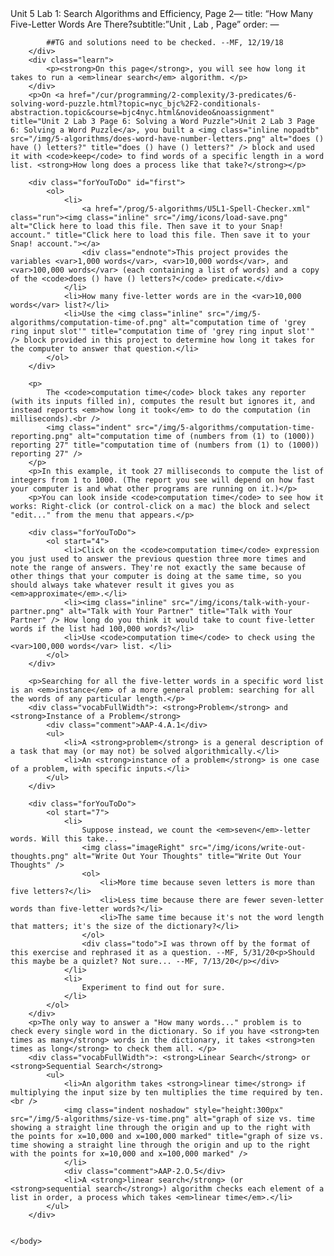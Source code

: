 Unit 5 Lab 1: Search Algorithms and Efficiency, Page 2---
title: "How Many Five-Letter Words Are There?subtitle: "Unit , Lab , Page"
order:
---
        <div class="todo">
            ##TG and solutions need to be checked. --MF, 12/19/18
        </div>
        <div class="learn">
            <p><strong>On this page</strong>, you will see how long it takes to run a <em>linear search</em> algorithm. </p>
        </div>
        <p>On <a href="/cur/programming/2-complexity/3-predicates/6-solving-word-puzzle.html?topic=nyc_bjc%2F2-conditionals-abstraction.topic&course=bjc4nyc.html&novideo&noassignment" title="Unit 2 Lab 3 Page 6: Solving a Word Puzzle">Unit 2 Lab 3 Page 6: Solving a Word Puzzle</a>, you built a <img class="inline nopadtb" src="/img/5-algorithms/does-word-have-number-letters.png" alt="does () have () letters?" title="does () have () letters?" /> block and used it with <code>keep</code> to find words of a specific length in a word list. <strong>How long does a process like that take?</strong></p>
        
        <div class="forYouToDo" id="first">
			<ol>
                <li>
                    <a href="/prog/5-algorithms/U5L1-Spell-Checker.xml" class="run"><img class="inline" src="/img/icons/load-save.png" alt="Click here to load this file. Then save it to your Snap! account." title="Click here to load this file. Then save it to your Snap! account."></a> 
                    <div class="endnote">This project provides the variables <var>1,000 words</var>, <var>10,000 words</var>, and <var>100,000 words</var> (each containing a list of words) and a copy of the <code>does () have () letters?</code> predicate.</div>
                </li>
				<li>How many five-letter words are in the <var>10,000 words</var> list?</li>
                <li>Use the <img class="inline" src="/img/5-algorithms/computation-time-of.png" alt="computation time of 'grey ring input slot'" title="computation time of 'grey ring input slot'" /> block provided in this project to determine how long it takes for the computer to answer that question.</li>
            </ol>
        </div>
        
        <p>
            The <code>computation time</code> block takes any reporter (with its inputs filled in), computes the result but ignores it, and instead reports <em>how long it took</em> to do the computation (in milliseconds).<br />
            <img class="indent" src="/img/5-algorithms/computation-time-reporting.png" alt="computation time of (numbers from (1) to (1000)) reporting 27" title="computation time of (numbers from (1) to (1000)) reporting 27" />
        </p>
        <p>In this example, it took 27 milliseconds to compute the list of integers from 1 to 1000. (The report you see will depend on how fast your computer is and what other programs are running on it.)</p>
        <p>You can look inside <code>computation time</code> to see how it works: Right-click (or control-click on a mac) the block and select "edit..." from the menu that appears.</p>
        
        <div class="forYouToDo">
			<ol start="4">
                <li>Click on the <code>computation time</code> expression you just used to answer the previous question three more times and note the range of answers. They're not exactly the same because of other things that your computer is doing at the same time, so you should always take whatever result it gives you as <em>approximate</em>.</li>
                <li><img class="inline" src="/img/icons/talk-with-your-partner.png" alt="Talk with Your Partner" title="Talk with Your Partner" /> How long do you think it would take to count five-letter words if the list had 100,000 words?</li>
                <li>Use <code>computation time</code> to check using the <var>100,000 words</var> list. </li>
            </ol>
        </div>
        
		<p>Searching for all the five-letter words in a specific word list is an <em>instance</em> of a more general problem: searching for all the words of any particular length.</p>
        <div class="vocabFullWidth">: <strong>Problem</strong> and <strong>Instance of a Problem</strong>
            <div class="comment">AAP-4.A.1</div>
            <ul>
                <li>A <strong>problem</strong> is a general description of a task that may (or may not) be solved algorithmically.</li>
                <li>An <strong>instance of a problem</strong> is one case of a problem, with specific inputs.</li>
            </ul>
        </div>
        
        <div class="forYouToDo">
			<ol start="7">
                <li>
                    Suppose instead, we count the <em>seven</em>-letter words. Will this take...
                    <img class="imageRight" src="/img/icons/write-out-thoughts.png" alt="Write Out Your Thoughts" title="Write Out Your Thoughts" />
                    <ol>
                        <li>More time because seven letters is more than five letters?</li>
                        <li>Less time because there are fewer seven-letter words than five-letter words?</li>
                        <li>The same time because it's not the word length that matters; it's the size of the dictionary?</li>
                    </ol>
                    <div class="todo">I was thrown off by the format of this exercise and rephrased it as a question. --MF, 5/31/20<p>Should this maybe be a quizlet? Not sure... --MF, 7/13/20</p></div>
                </li>
                <li>
                    Experiment to find out for sure.
                </li>
			</ol>
		</div>
        <p>The only way to answer a "How many words..." problem is to check every single word in the dictionary. So if you have <strong>ten times as many</strong> words in the dictionary, it takes <strong>ten times as long</strong> to check them all. </p>
        <div class="vocabFullWidth">: <strong>Linear Search</strong> or <strong>Sequential Search</strong>
            <ul>
                <li>An algorithm takes <strong>linear time</strong> if multiplying the input size by ten multiplies the time required by ten.<br /> 
                <img class="indent noshadow" style="height:300px" src="/img/5-algorithms/size-vs-time.png" alt="graph of size vs. time showing a straight line through the origin and up to the right with the points for x=10,000 and x=100,000 marked" title="graph of size vs. time showing a straight line through the origin and up to the right with the points for x=10,000 and x=100,000 marked" />
                </li>
                <div class="comment">AAP-2.O.5</div>
                <li>A <strong>linear search</strong> (or <strong>sequential search</strong>) algorithm checks each element of a list in order, a process which takes <em>linear time</em>.</li>
            </ul>
        </div>        
		

    </body>
</html>
